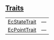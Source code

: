 
## [Traits](./core-ec-traits)

| | |
|:---|:---|
| [EcStateTrait](./core-ec-EcStateTrait) | — |
| [EcPointTrait](./core-ec-EcPointTrait) | — |
